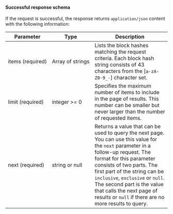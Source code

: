 #### Successful response schema

If the request is successful, the response returns `application/json` content with the following information:

| Parameter | Type | Description
| --------- | ---- | -----------
| items&nbsp;(required) | Array&nbsp;of&nbsp;strings | Lists the block hashes matching the request criteria. Each block hash string consists of 43 characters from the [`a-zA-Z0-9_-`] character set.
| limit&nbsp;(required) | integer&nbsp;>=&nbsp;0 | Specifies the maximum number of items to include in the page of results. This number can be smaller but never larger than the number of requested items.
| next&nbsp;(required) | string&nbsp;or&nbsp;null | Returns a value that can be used to query the next page. You can use this value for the `next` parameter in a follow-up request. The format for this parameter consists of two parts. The first part of the string can be `inclusive`, `exclusive` or `null`. The second part is the value that calls the next page of results or `null` if there are no more results to query.